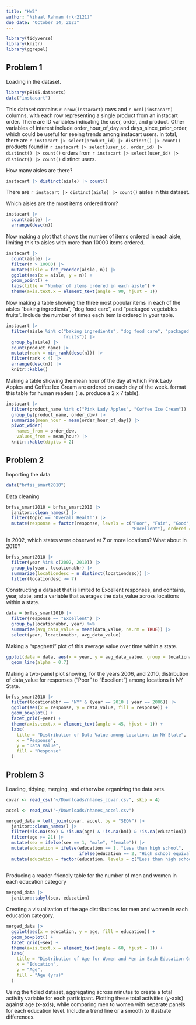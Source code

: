 ```yaml
---
title: "HW3"
author: "Nihaal Rahman (nkr2121)"
due date: "October 14, 2023"
---
```


```r
library(tidyverse)
library(knitr)
library(ggrepel)
```

## Problem 1

Loading in the dataset. 
```r
library(p8105.datasets)
data("instacart")
```

This dataset contains `r nrow(instacart)` rows and `r ncol(instacart)` columns, with each row representing a single product from an instacart order. There are ID variables indicating the user, order, and product. Other 
variables of interest include order_hour_of_day and days_since_prior_order, which could be useful for seeing
trends among instacart users. In total, there are `r instacart |> select(product_id) |> distinct() |> count()` products found in `r instacart |> select(user_id, order_id) |> distinct() |> count()` orders from `r instacart |> select(user_id) |> distinct() |> count()` distinct users.

How many aisles are there? 
```r
instacart |> distinct(aisle) |> count()
```

There are `r instacart |> distinct(aisle) |> count()` aisles in this dataset. 

Which aisles are the most items ordered from?
```r
instacart |> 
  count(aisle) |> 
  arrange(desc(n))
```

Now making a plot that shows the number of items ordered in each aisle, limiting this to aisles with more than 10000 items ordered. 
```r
instacart |> 
  count(aisle) |> 
  filter(n > 10000) |>
  mutate(aisle = fct_reorder(aisle, n)) |> 
  ggplot(aes(x = aisle, y = n)) + 
  geom_point() + 
  labs(title = "Number of items ordered in each aisle") + 
  theme(axis.text.x = element_text(angle = 90, hjust = 1))
```

Now making a table showing the three most popular items in each of the aisles “baking ingredients”, “dog food care”, and “packaged vegetables fruits”. Include the number of times each item is ordered in your table.
```r
instacart |> 
  filter(aisle %in% c("baking ingredients", "dog food care", "packaged vegetables 
                      fruits")) |> 
  group_by(aisle) |> 
  count(product_name) |> 
  mutate(rank = min_rank(desc(n))) |> 
  filter(rank < 4) |> 
  arrange(desc(n)) |>
  knitr::kable()
```

Making a table showing the mean hour of the day at which Pink Lady Apples and Coffee Ice Cream are ordered on each day of the week.
format this table for human readers (i.e. produce a 2 x 7 table).
```r
instacart |>
  filter(product_name %in% c("Pink Lady Apples", "Coffee Ice Cream")) |>
  group_by(product_name, order_dow) |>
  summarize(mean_hour = mean(order_hour_of_day)) |> 
  pivot_wider(
    names_from = order_dow,
    values_from = mean_hour) |> 
  knitr::kable(digits = 2)
```

## Problem 2

Importing the data
```r
data("brfss_smart2010")
```

Data cleaning
```r
brfss_smart2010 = brfss_smart2010 |> 
  janitor::clean_names() |> 
  filter(topic == "Overall Health") |> 
  mutate(response = factor(response, levels = c("Poor", "Fair", "Good", "Very good", 
                                                "Excellent"), ordered = TRUE)) 
```

In 2002, which states were observed at 7 or more locations? What about in 2010?
```r
brfss_smart2010 |> 
  filter(year %in% c(2002, 2010)) |> 
  group_by(year, locationabbr) |> 
  summarize(locationdesc = n_distinct(locationdesc)) |> 
  filter(locationdesc >= 7)
```

Constructing a dataset that is limited to Excellent responses, and contains, year, state, and a variable that averages the data_value across locations within a state. 
```r
data = brfss_smart2010 |> 
  filter(response == "Excellent") |> 
  group_by(locationabbr, year) %>%
  summarize(avg_data_value = mean(data_value, na.rm = TRUE)) |> 
  select(year, locationabbr, avg_data_value)
```

Making a “spaghetti” plot of this average value over time within a state.
```r
ggplot(data = data, aes(x = year, y = avg_data_value, group = locationabbr)) +
  geom_line(alpha = 0.7) 
```

Making a two-panel plot showing, for the years 2006, and 2010, distribution of data_value for responses (“Poor” to “Excellent”) among locations in NY State.
```r
brfss_smart2010 |> 
  filter(locationabbr == "NY" & (year == 2010 | year == 2006)) |> 
  ggplot(aes(x = response, y = data_value, fill = response)) +
  geom_boxplot() +
  facet_grid(~year) +
  theme(axis.text.x = element_text(angle = 45, hjust = 1)) +
  labs(
    title = "Distribution of Data Value among Locations in NY State",
    x = "Response",
    y = "Data Value",
    fill = "Response"
  )
```


## Problem 3

Loading, tidying, merging, and otherwise organizing the data sets.
```r
covar <- read_csv("~/Downloads/nhanes_covar.csv", skip = 4)

accel <- read_csv("~/Downloads/nhanes_accel.csv")

merged_data = left_join(covar, accel, by = "SEQN") |>
  janitor::clean_names() |> 
  filter(!is.na(sex) & !is.na(age) & !is.na(bmi) & !is.na(education)) |> 
  filter(age >= 21) |> 
  mutate(sex = ifelse(sex == 1, "male", "female")) |> 
  mutate(education = ifelse(education == 1, "Less than high school", 
                            ifelse(education == 2, "High school equivalent", "More than high school"))) |> 
  mutate(education = factor(education, levels = c("Less than high school", "High school equivalent", "More than high school")))
   
```

Producing a reader-friendly table for the number of men and women in each education category
```r
merged_data |> 
  janitor::tabyl(sex, education)
```

Creating a visualization of the age distributions for men and women in each education category.
```r
merged_data |> 
  ggplot(aes(x = education, y = age, fill = education)) +
  geom_boxplot() +
  facet_grid(~sex) +
  theme(axis.text.x = element_text(angle = 60, hjust = 1)) +
  labs(
    title = "Distribution of Age for Women and Men in Each Education Group",
    x = "Education",
    y = "Age",
    fill = "Age (yrs)"
  )
```

Using the tidied dataset, aggregating across minutes to create a total activity variable for each participant. Plotting these total activities (y-axis) against age (x-axis), while comparing men to women with separate panels for each education level. Include a trend line or a smooth to illustrate differences.
```r

```






